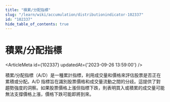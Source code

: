 ```yaml
---
title: "積累/分配指標"
slug: "/learn/wiki/accumulation/distributionindicator-102337"
id: "102337"
hide_table_of_contents: true
---
```



# 積累/分配指標

<ArticleMeta id={102337} updatedAt={'2023-09-26 13:59:00'} />
<div className='border-solid border-b border-t-0 my-4 border-[var(--ifm-color-gray-300)]' />

積累/分配指標（A/D）是一種累計指標，利用成交量和價格來評估股票是否正在累積或分配。A/D 指標旨在識別股票價格和成交量流動之間的分歧。這提供了對趨勢強度的洞察。如果股票價格上漲但指標下跌，則表明買入或積累的成交量可能無法支撐價格上漲，價格下跌可能即將到來。
